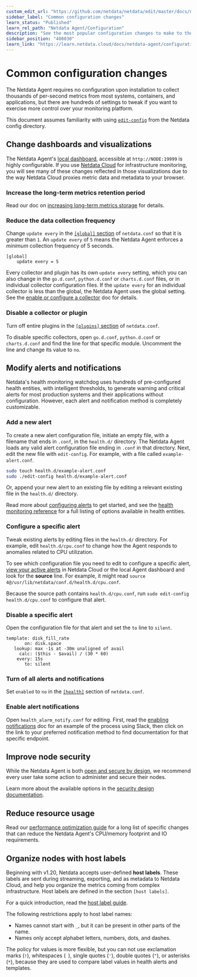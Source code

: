 ```yaml
---
custom_edit_url: "https://github.com/netdata/netdata/edit/master/docs/netdata-agent/configuration/common-configuration-changes.md"
sidebar_label: "Common configuration changes"
learn_status: "Published"
learn_rel_path: "Netdata Agent/Configuration"
description: "See the most popular configuration changes to make to the Netdata Agent, including longer metrics retention, reduce sampling, and more."
sidebar_position: "408030"
learn_link: "https://learn.netdata.cloud/docs/netdata-agent/configuration/common-configuration-changes"
---
```


# Common configuration changes

The Netdata Agent requires no configuration upon installation to collect thousands of per-second metrics from most
systems, containers, and applications, but there are hundreds of settings to tweak if you want to exercise more control
over your monitoring platform.

This document assumes familiarity with
using [`edit-config`](/docs/netdata-agent/configuration) from the Netdata config
directory.

## Change dashboards and visualizations

The Netdata Agent's [local dashboard](/docs/dashboards-and-charts), accessible
at `http://NODE:19999` is highly configurable. If
you use [Netdata Cloud](/docs/netdata-cloud)
for infrastructure monitoring, you
will see many of these
changes reflected in those visualizations due to the way Netdata Cloud proxies metric data and metadata to your browser.

### Increase the long-term metrics retention period

Read our doc on [increasing long-term metrics storage](/docs/netdata-agent/configuration/optimizing-metrics-database/change-how-long-netdata-stores-metrics) for details.

### Reduce the data collection frequency

Change `update every` in
the [`[global]` section](/docs/netdata-agent/configuration/daemon-configuration#global-section-options)
of `netdata.conf` so
that it is greater than `1`. An `update every` of `5` means the Netdata Agent enforces a _minimum_ collection frequency
of 5 seconds.

```text
[global]
    update every = 5
```

Every collector and plugin has its own `update every` setting, which you can also change in the `go.d.conf`,
`python.d.conf` or `charts.d.conf` files, or in individual collector configuration files. If the `update
every` for an individual collector is less than the global, the Netdata Agent uses the global setting. See
the [enable or configure a collector](/docs/collecting-metrics/collectors-configuration#enable-and-disable-a-specific-collection-module)
doc for details.

### Disable a collector or plugin

Turn off entire plugins in
the [`[plugins]` section](/docs/netdata-agent/configuration/daemon-configuration#plugins-section-options)
of
`netdata.conf`.

To disable specific collectors, open `go.d.conf`, `python.d.conf` or `charts.d.conf` and find the line
for that specific module. Uncomment the line and change its value to `no`.

## Modify alerts and notifications

Netdata's health monitoring watchdog uses hundreds of pre-configured health entities, with intelligent thresholds, to
generate warning and critical alerts for most production systems and their applications without configuration. However,
each alert and notification method is completely customizable.

### Add a new alert

To create a new alert configuration file, initiate an empty file, with a filename that ends in `.conf`, in the
`health.d/` directory. The Netdata Agent loads any valid alert configuration file ending in `.conf` in that directory.
Next, edit the new file with `edit-config`. For example, with a file called `example-alert.conf`.

```bash
sudo touch health.d/example-alert.conf
sudo ./edit-config health.d/example-alert.conf
```

Or, append your new alert to an existing file by editing a relevant existing file in the `health.d/` directory.

Read more about [configuring alerts](/docs/alerts-&-notifications/alert-configuration-reference) to
get started, and see
the [health monitoring reference](/docs/alerts-&-notifications/alert-configuration-reference) for a full listing
of options available in health entities.

### Configure a specific alert

Tweak existing alerts by editing files in the `health.d/` directory. For example, edit `health.d/cpu.conf` to change how
the Agent responds to anomalies related to CPU utilization.

To see which configuration file you need to edit to configure a specific
alert, [view your active alerts](/docs/dashboards-and-charts/alerts-tab) in
Netdata Cloud or the local Agent dashboard and look for the **source** line. For example, it might
read `source  4@/usr/lib/netdata/conf.d/health.d/cpu.conf`.

Because the source path contains `health.d/cpu.conf`, run `sudo edit-config health.d/cpu.conf` to configure that alert.

### Disable a specific alert

Open the configuration file for that alert and set the `to` line to `silent`.

```text
template: disk_fill_rate
       on: disk.space
   lookup: max -1s at -30m unaligned of avail
     calc: ($this - $avail) / (30 * 60)
    every: 15s
       to: silent
```

### Turn of all alerts and notifications

Set `enabled` to `no` in
the [`[health]`](/docs/netdata-agent/configuration/daemon-configuration#health-section-options)
section of `netdata.conf`.

### Enable alert notifications

Open `health_alarm_notify.conf` for editing. First, read the [enabling notifications](/docs/alerts-&-notifications/notifications/agent-dispatched-notifications/agent-notifications-reference) doc
for an example of the process using Slack, then
click on the link to your preferred notification method to find documentation for that specific endpoint.

## Improve node security

While the Netdata Agent is both [open and secure by design](https://www.netdata.cloud/blog/netdata-agent-dashboard/), we
recommend every user take some action to administer and secure their nodes.

Learn more about the available options in the [security design documentation](/docs/security-and-privacy-design).

## Reduce resource usage

Read
our [performance optimization guide](/docs/netdata-agent/configuration/how-to-optimize-the-netdata-agent-s-performance)
for a long list of specific changes
that can reduce the Netdata Agent's CPU/memory footprint and IO requirements.

## Organize nodes with host labels

Beginning with v1.20, Netdata accepts user-defined **host labels**. These labels are sent during streaming, exporting,
and as metadata to Netdata Cloud, and help you organize the metrics coming from complex infrastructure. Host labels are
defined in the section `[host labels]`.

For a quick introduction, read
the [host label guide](/docs/netdata-agent/configuration/organize-systems-metrics-and-alerts).

The following restrictions apply to host label names:

- Names cannot start with `_`, but it can be present in other parts of the name.
- Names only accept alphabet letters, numbers, dots, and dashes.

The policy for values is more flexible, but you can not use exclamation marks (`!`), whitespaces (` `), single quotes
(`'`), double quotes (`"`), or asterisks (`*`), because they are used to compare label values in health alerts and
templates.

